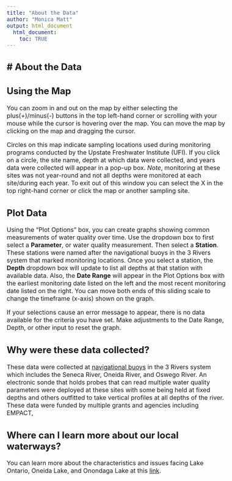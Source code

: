 ```yaml
---
title: "About the Data"
author: "Monica Matt"
output: html_document
  html_document:
    toc: TRUE
---
```

# About the Data
---  
<style type = "text/css">
  body{
  font-size: 12pt;
  }
</style>
## Using the Map
You can zoom in and out on the map by either selecting the plus(+)/minus(-) buttons in the top left-hand corner or scrolling with your mouse while the cursor is hovering over the map. You can move the map by clicking on the map and dragging the cursor.  

Circles on this map indicate sampling locations used during monitoring programs conducted by the Upstate Freshwater Institute (UFI). If you click on a circle, the site name, depth at which data were collected, and years data were collected will appear in a pop-up box. _Note_, monitoring at these sites was not year-round and not all depths were monitored at each site/during each year. To exit out of this window you can select the X in the top right-hand corner or click the map or another sampling site.  

## Plot Data
Using the "Plot Options" box, you can create graphs showing common measurements of water quality over time. Use the dropdown box to first select a **Parameter**, or water quality measurement. Then select a **Station**. These stations were named after the navigational buoys in the 3 Rivers system that marked monitoring locations. Once you select a station, the **Depth** dropdown box will update to list all depths at that station with available data. Also, the **Date Range** will appear in the Plot Options box with the earliest monitoring date listed on the left and the most recent monitoring date listed on the right. You can move both ends of this sliding scale to change the timeframe (x-axis) shown on the graph. 

If your selections cause an error message to appear, there is no data available for the criteria you have set. Make adjustments to the Date Range, Depth, or other input to reset the graph.

## Why were these data collected?
These data were collected at [navigational buoys](https://www.canals.ny.gov/wwwapps/navinfo/navinfo.aspx?waterway=eriecentral) in the 3 Rivers system which includes the Seneca River, Oneida River, and Oswego River. An electronic sonde that holds probes that can read multiple water quality parameters were deployed at these sites with some being held at fixed depths and others outfitted to take vertical profiles at all depths of the river. These data were funded by multiple grants and agencies including EMPACT, 

## Where can I learn more about our local waterways?
You can learn more about the characteristics and issues facing Lake Ontario, Oneida Lake, and Onondaga Lake at this [link](https://sites.google.com/view/looop-ufi/home). 
